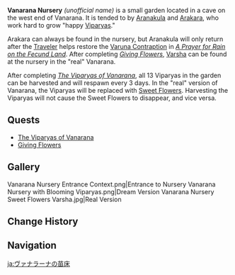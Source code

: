 {{Stub|Verify when Arakara/Aranakula are present at location}}
{{Location Infobox
|image        = <gallery>NPC Location Arakara and Aranakula Context.png|In-game
NPC Location Arakara and Aranakula.png|Map</gallery>
|type         = Point of Interest
|icon         = 
|region       = Sumeru
|subregion    = Dharma Forest
|area         = Vanarana (Area)
|subarea      = Vanarana (Subarea)
}}

'''Vanarana Nursery''' ''(unofficial name)'' is a small garden located in a cave on the west end of Vanarana. It is tended to by [[Aranakula]] and [[Arakara]], who work hard to grow "happy [[Viparyas]]."

Arakara can always be found in the nursery, but Aranakula will only return after the [[Traveler]] helps restore the [[Varuna Contraption]] in ''[[A Prayer for Rain on the Fecund Land]]''.{{verify}} After completing ''[[Giving Flowers]]'', [[Varsha]] can be found at the nursery in the "real" Vanarana.

After completing ''[[The Viparyas of Vanarana]]'', all 13 Viparyas in the garden can be harvested and will respawn every 3 days. In the "real" version of Vanarana, the Viparyas will be replaced with [[Sweet Flower]]s. Harvesting the Viparyas will not cause the Sweet Flowers to disappear, and vice versa.

==Quests==
* [[The Viparyas of Vanarana]]
* [[Giving Flowers]]
<!--
==Soundtracks==
{{Soundtracks by Category Table|type=location}}

==Trivia==
-->
==Gallery==
<gallery>
Vanarana Nursery Entrance Context.png|Entrance to Nursery
Vanarana Nursery with Blooming Viparyas.png|Dream Version
Vanarana Nursery Sweet Flowers Varsha.jpg|Real Version
</gallery>
<!--
==Other Languages==
{{Other Languages
|en      = Vanarana Nursery
|zhs     = 
|zhs_rm  = 
|zht     = 
|zht_rm  = 
|zh_tl   = 
|ja      = 
|ja_rm   = 
|ja_tl   = 
|ko      = 
|ko_rm   = 
|ko_tl   = 
|es      = 
|es_tl   = 
|fr      = 
|fr_tl   = 
|ru      = 
|ru_tl   = 
|th      = 
|th_rm   = 
|th_tl   = 
|vi      = 
|vi_tl   = 
|de      = 
|de_tl   = 
|id      = 
|id_tl   = 
|pt      = 
|pt_tl   = 
}}
-->
==Change History==
{{Change History|3.0}}
<!--
==References==
{{Reflist}}
-->
==Navigation==
{{PoI Navbox|Sumeru}}

[[ja:ヴァナラーナの苗床]]